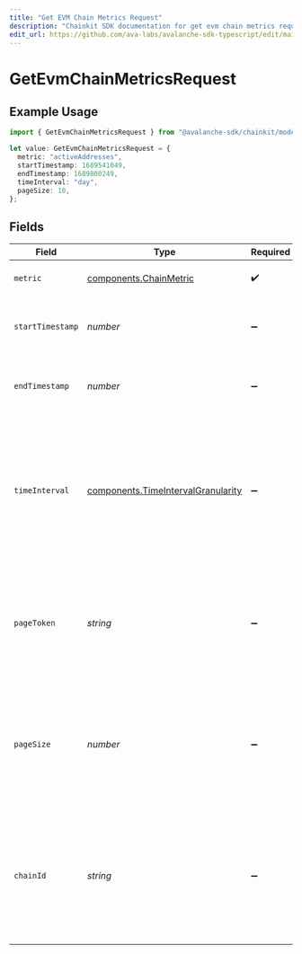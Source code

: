 ```yaml
---
title: "Get EVM Chain Metrics Request"
description: "Chainkit SDK documentation for get evm chain metrics request"
edit_url: https://github.com/ava-labs/avalanche-sdk-typescript/edit/main/chainkit/docs/models/operations/getevmchainmetricsrequest.md
---
```


# GetEvmChainMetricsRequest

## Example Usage

```typescript
import { GetEvmChainMetricsRequest } from "@avalanche-sdk/chainkit/models/operations";

let value: GetEvmChainMetricsRequest = {
  metric: "activeAddresses",
  startTimestamp: 1689541049,
  endTimestamp: 1689800249,
  timeInterval: "day",
  pageSize: 10,
};
```

## Fields

| Field                                                                                                                                                 | Type                                                                                                                                                  | Required                                                                                                                                              | Description                                                                                                                                           | Example                                                                                                                                               |
| ----------------------------------------------------------------------------------------------------------------------------------------------------- | ----------------------------------------------------------------------------------------------------------------------------------------------------- | ----------------------------------------------------------------------------------------------------------------------------------------------------- | ----------------------------------------------------------------------------------------------------------------------------------------------------- | ----------------------------------------------------------------------------------------------------------------------------------------------------- |
| `metric`                                                                                                                                              | [components.ChainMetric](https://github.com/ava-labs/avalanche-sdk-typescript/blob/main/chainkit/models/components/chainmetric.md)                                                                                      | :heavy_check_mark:                                                                                                                                    | Which chain level metric to fetch.                                                                                                                    | activeAddresses                                                                                                                                       |
| `startTimestamp`                                                                                                                                      | *number*                                                                                                                                              | :heavy_minus_sign:                                                                                                                                    | Query param for retrieving items after a specific timestamp.                                                                                          | 1689541049                                                                                                                                            |
| `endTimestamp`                                                                                                                                        | *number*                                                                                                                                              | :heavy_minus_sign:                                                                                                                                    | Query param for retrieving items before a specific timestamp.                                                                                         | 1689800249                                                                                                                                            |
| `timeInterval`                                                                                                                                        | [components.TimeIntervalGranularity](https://github.com/ava-labs/avalanche-sdk-typescript/blob/main/chainkit/models/components/timeintervalgranularity.md)                                                              | :heavy_minus_sign:                                                                                                                                    | Time interval granularity for data aggregation. Metrics<br/>    prefixed with "cumulative", "max", or "avg" only support timeInterval equal<br/>    to "day". | day                                                                                                                                                   |
| `pageToken`                                                                                                                                           | *string*                                                                                                                                              | :heavy_minus_sign:                                                                                                                                    | A page token, received from a previous list call. Provide this to retrieve the subsequent page.                                                       |                                                                                                                                                       |
| `pageSize`                                                                                                                                            | *number*                                                                                                                                              | :heavy_minus_sign:                                                                                                                                    | The maximum number of items to return. The minimum page size is 1. The maximum pageSize is 2160.                                                      | 10                                                                                                                                                    |
| `chainId`                                                                                                                                             | *string*                                                                                                                                              | :heavy_minus_sign:                                                                                                                                    | A supported EVM chain ID or one of "total", "mainnet", or "testnet". Use the `/chains` endpoint to get a list of supported chain IDs.                 | 43114                                                                                                                                                 |